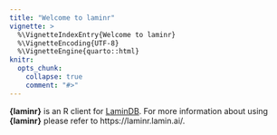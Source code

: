 ```yaml
---
title: "Welcome to laminr"
vignette: >
  %\VignetteIndexEntry{Welcome to laminr}
  %\VignetteEncoding{UTF-8}
  %\VignetteEngine{quarto::html}
knitr:
  opts_chunk: 
    collapse: true
    comment: "#>"
---
```


**{laminr}** is an R client for [LaminDB](https://lamin.ai).
For more information about using **{laminr}** please refer to https://laminr.lamin.ai/.
